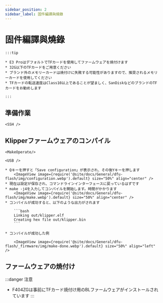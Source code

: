 ```yaml
---
sidebar_position: 2
sidebar_label: 固件編譯與燒錄
---
```







# 固件編譯與燒錄

    :::tip

    * E3 ProはデフォルトでTFカードを使用してファームウェアを焼付けます
    * 32G以下のTFカードをご用意ください
    * ブランド外のメモリーカードは焼付けに失敗する可能性がありますので、推奨されるメモリーカードを使用してください
    * TFカードの転送速度はClass10以上であることが望ましく、SanDiskなどのブランドのTFカードをお勧めします

    :::



## 準備作業

    <SSH />

## Klipperファームウェアのコンパイル

    <MakeOperate/>

    <USB />

    * Qキーを押すと「Save configuration」が表示され、その後Yキーを押します
        <ImageView image={require('@site/docs/General/dfu-flash/img/configuration.webp').default} size="50%" align="center" />
    * 現在は設定が保存され、コマンドラインインターフェースに戻っているはずです
    * make -j4を入力してコンパイルを開始します。時間がかかります
        <ImageView image={require('@site/docs/General/dfu-flash/img/make.webp').default} size="50%" align="center" />
    * コンパイルが成功すると、以下のような出力がされます

        ```bash
        Linking out/klipper.elf
        Creating hex file out/klipper.bin
        ```
        
    * コンパイルが成功した例

        <ImageView image={require('@site/docs/General/dfu-flash/_firmware/img/make-done.webp').default} size="50%" align="left" />

## ファームウェアの焼付け

:::danger 注意
* F404ZGは事前にTFカード焼付け用のBLファームウェアがインストールされています
:::

    <TF />